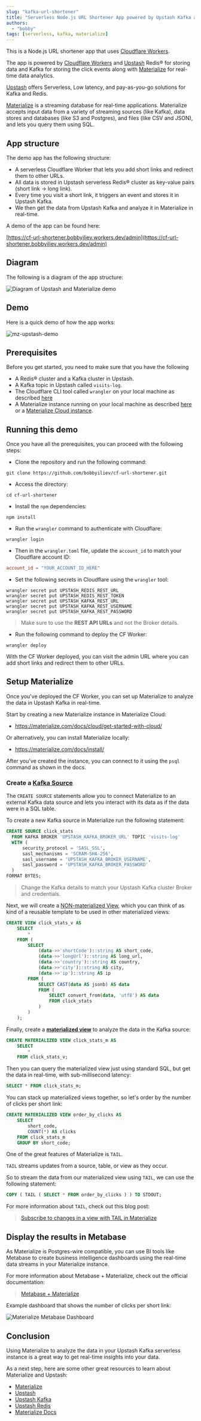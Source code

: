 ```yaml
---
slug: "kafka-url-shortener"
title: "Serverless Node.js URL Shortener App powered by Upstash Kafka and Materialize"
authors:
  - "bobby"
tags: [serverless, kafka, materialize]
---
```


This is a Node.js URL shortener app that uses [Cloudflare Workers](https://www.cloudflare.com/workers/).

The app is powered by [Cloudflare Workers](https://www.cloudflare.com/workers/) and [Upstash](https://upstash.com/) Redis® for storing data and Kafka for storing the click events along with [Materialize](https://materialize.com/) for real-time data analytics.

[Upstash](https://upstash.com/) offers Serverless, Low latency, and pay-as-you-go solutions for Kafka and Redis.

[Materialize](https://materialize.com) is a streaming database for real-time applications. Materialize accepts input data from a variety of streaming sources (like Kafka), data stores and databases (like S3 and Postgres), and files (like CSV and JSON), and lets you query them using SQL.

## App structure

The demo app has the following structure:

- A serverless Cloudflare Worker that lets you add short links and redirect them to other URLs.
- All data is stored in Upstash serverless Redis® cluster as key-value pairs (short link -> long link).
- Every time you visit a short link, it triggers an event and stores it in Upstash Kafka.
- We then get the data from Upstash Kafka and analyze it in Materialize in real-time.

A demo of the app can be found here:

[https://cf-url-shortener.bobbyiliev.workers.dev/admin](https://cf-url-shortener.bobbyiliev.workers.dev/admin)

## Diagram

The following is a diagram of the app structure:

![Diagram of Upstash and Materialize demo](https://user-images.githubusercontent.com/21223421/160150800-2d304712-13c1-4d15-910a-9f99b7b33771.png)

## Demo

Here is a quick demo of how the app works:

![mz-upstash-demo](https://user-images.githubusercontent.com/21223421/160150872-58fca546-5a86-4132-8bb4-a989dc87ba83.gif)

## Prerequisites

Before you get started, you need to make sure that you have the following

- A Redis® cluster and a Kafka cluster in Upstash.
- A Kafka topic in Upstash called `visits-log`.
- The Cloudflare CLI tool called `wrangler` on your local machine as described [here](https://developers.cloudflare.com/workers/cli-wrangler/install-update/)
- A Materialize instance running on your local machine as described [here](https://materialize.com/docs/install/) or a [Materialize Cloud instance](https://cloud.materialize.com/deployments).

## Running this demo

Once you have all the prerequisites, you can proceed with the following steps:

- Clone the repository and run the following command:

```shell
git clone https://github.com/bobbyiliev/cf-url-shortener.git
```

- Access the directory:

```shell
cd cf-url-shortener
```

- Install the `npm` dependencies:

```shell
npm install
```

- Run the `wrangler` command to authenticate with Cloudflare:

```shell
wrangler login
```

- Then in the `wrangler.toml` file, update the `account_id` to match your Cloudflare account ID:

```toml
account_id = "YOUR_ACCOUNT_ID_HERE"
```

- Set the following secrets in Cloudflare using the `wrangler` tool:

```shell
wrangler secret put UPSTASH_REDIS_REST_URL
wrangler secret put UPSTASH_REDIS_REST_TOKEN
wrangler secret put UPSTASH_KAFKA_REST_URL
wrangler secret put UPSTASH_KAFKA_REST_USERNAME
wrangler secret put UPSTASH_KAFKA_REST_PASSWORD
```

> Make sure to use the **REST API URLs** and not the Broker details.

- Run the following command to deploy the CF Worker:

```shell
wrangler deploy
```

With the CF Worker deployed, you can visit the admin URL where you can add short links and redirect them to other URLs.

## Setup Materialize

Once you've deployed the CF Worker, you can set up Materialize to analyze the data in Upstash Kafka in real-time.

Start by creating a new Materialize instance in Materialize Cloud:

- https://materialize.com/docs/cloud/get-started-with-cloud/

Or alternatively, you can install Materialize locally:

- https://materialize.com/docs/install/

After you've created the instance, you can connect to it using the `psql` command as shown in the docs.

### Create a [Kafka Source](https://materialize.com/docs/sql/create-source/kafka/)

The `CREATE SOURCE` statements allow you to connect Materialize to an external Kafka data source and lets you interact with its data as if the data were in a SQL table.

To create a new Kafka source in Materialize run the following statement:

```sql
CREATE SOURCE click_stats
  FROM KAFKA BROKER 'UPSTASH_KAFKA_BROKER_URL' TOPIC 'visits-log'
  WITH (
      security_protocol = 'SASL_SSL',
      sasl_mechanisms = 'SCRAM-SHA-256',
      sasl_username = 'UPSTASH_KAFKA_BROKER_USERNAME',
      sasl_password = 'UPSTASH_KAFKA_BROKER_PASSWORD'
  )
FORMAT BYTES;
```

> Change the Kafka details to match your Upstash Kafka cluster Broker and credentials.

Next, we will create a [NON-materialized View](https://materialize.com/docs/sql/create-view), which you can think of as kind of a reusable template to be used in other materialized views:

```sql
CREATE VIEW click_stats_v AS
    SELECT
        *
    FROM (
        SELECT
            (data->>'shortCode')::string AS short_code,
            (data->>'longUrl')::string AS long_url,
            (data->>'country')::string AS country,
            (data->>'city')::string AS city,
            (data->>'ip')::string AS ip
        FROM (
            SELECT CAST(data AS jsonb) AS data
            FROM (
                SELECT convert_from(data, 'utf8') AS data
                FROM click_stats
            )
        )
    );
```

Finally, create a [**materialized view**](https://materialize.com/docs/sql/create-materialized-view) to analyze the data in the Kafka source:

```sql
CREATE MATERIALIZED VIEW click_stats_m AS
    SELECT
        *
    FROM click_stats_v;
```

Then you can query the materialized view just using standard SQL, but get the data in real-time, with sub-millisecond latency:

```sql
SELECT * FROM click_stats_m;
```

You can stack up materialized views together, so let's order by the number of clicks per short link:

```sql
CREATE MATERIALIZED VIEW order_by_clicks AS
    SELECT
        short_code,
        COUNT(*) AS clicks
    FROM click_stats_m
    GROUP BY short_code;
```

One of the great features of Materialize is `TAIL`.

`TAIL` streams updates from a source, table, or view as they occur.

So to stream the data from our materialized view using `TAIL`, we can use the following statement:

```sql
COPY ( TAIL ( SELECT * FROM order_by_clicks ) ) TO STDOUT;
```

For more information about `TAIL`, check out this blog post:

> [Subscribe to changes in a view with TAIL in Materialize](https://materialize.com/subscribe-to-changes-in-a-view-with-tail-in-materialize/)

## Display the results in Metabase

As Materialize is Postgres-wire compatible, you can use BI tools like Metabase to create business intelligence dashboards using the real-time data streams in your Materialize instance.

For more information about Metabase + Materialize, check out the official documentation:

> [Metabase + Materialize](https://materialize.com/docs/third-party/metabase/)

Example dashboard that shows the number of clicks per short link:

![Materialize Metabase Dashboard](https://user-images.githubusercontent.com/21223421/162766444-5b78f011-9f0a-4515-9998-d8836040ddd7.png)

## Conclusion

Using Materialize to analyze the data in your Upstash Kafka serverless instance is a great way to get real-time insights into your data.

As a next step, here are some other great resources to learn about Materialize and Upstash:

- [Materialize](https://materialize.com/)
- [Upstash](https://upstash.com/)
- [Upstash Kafka](https://upstash.com/kafka/)
- [Upstash Redis](https://upstash.com/redis/)
- [Materialize Docs](https://materialize.com/docs/)

